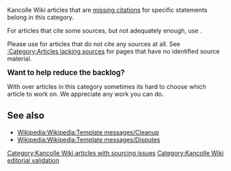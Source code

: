 Kancolle Wiki articles that are [[Wikipedia:Wikipedia:Cite sources|missing citations]] for specific statements belong in this category.

For articles that cite some sources, but not adequately enough, use <tt>{{tl|Refimprove}}</tt>.

Please use <tt>{{tl|Unreferenced}}</tt> for articles that do not cite any sources at all. See [[:Category:Articles lacking sources]] for pages that have no identified source material.

<big>'''Want to help reduce the backlog?'''</big> 

With over {{PAGESINCATEGORY|All articles with unsourced statements}} articles in this category sometimes its hard to choose which article to work on. We appreciate any work you can do.

== See also ==
* [[Wikipedia:Wikipedia:Template messages/Cleanup]]
* [[Wikipedia:Wikipedia:Template messages/Disputes]]

[[Category:Kancolle Wiki articles with sourcing issues]]
[[Category:Kancolle Wiki editorial validation]]